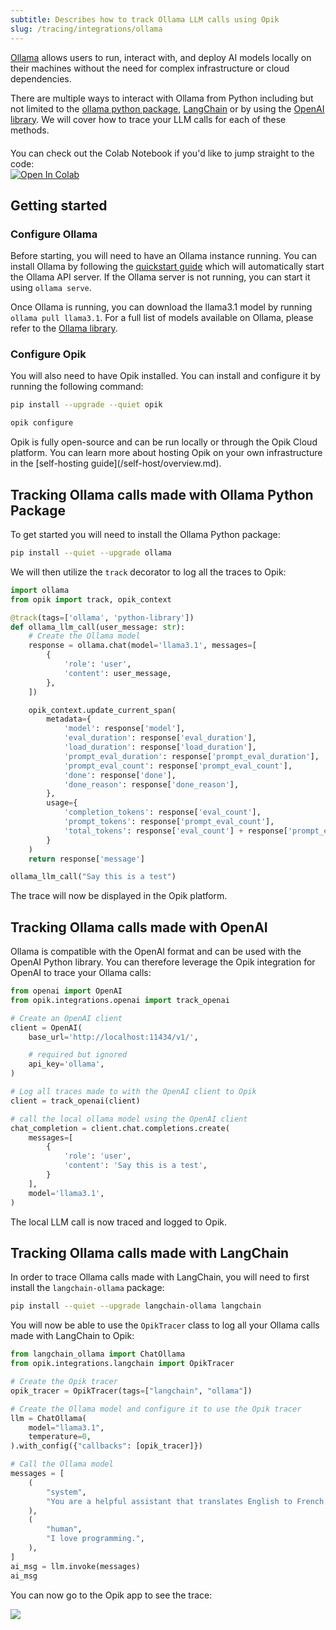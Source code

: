 ```yaml
---
subtitle: Describes how to track Ollama LLM calls using Opik
slug: /tracing/integrations/ollama
---
```


[Ollama](https://ollama.com/) allows users to run, interact with, and deploy AI models locally on their machines without the need for complex infrastructure or cloud dependencies.

There are multiple ways to interact with Ollama from Python including but not limited to the [ollama python package](https://pypi.org/project/ollama/), [LangChain](https://python.langchain.com/docs/integrations/providers/ollama/) or by using the [OpenAI library](https://github.com/ollama/ollama/blob/main/docs/openai.md). We will cover how to trace your LLM calls for each of these methods.

<div style="display: flex; align-items: center; flex-wrap: wrap; margin: 20px 0;">
  <span style="margin-right: 10px;">
    You can check out the Colab Notebook if you'd like to jump straight to the code:
  </span>
  <a
    href="https://colab.research.google.com/github/comet-ml/opik/blob/main/apps/opik-documentation/documentation/docs/cookbook/ollama.ipynb"
    target="_blank"
    rel="noopener noreferrer"
  >
    <img
      src="https://colab.research.google.com/assets/colab-badge.svg"
      alt="Open In Colab"
      style="vertical-align: middle;"
    />
  </a>
</div>

## Getting started

### Configure Ollama

Before starting, you will need to have an Ollama instance running. You can install Ollama by following the [quickstart guide](https://github.com/ollama/ollama/blob/main/README.md#quickstart) which will automatically start the Ollama API server. If the Ollama server is not running, you can start it using `ollama serve`.

Once Ollama is running, you can download the llama3.1 model by running `ollama pull llama3.1`. For a full list of models available on Ollama, please refer to the [Ollama library](https://ollama.com/library).

### Configure Opik

You will also need to have Opik installed. You can install and configure it by running the following command:

```bash
pip install --upgrade --quiet opik

opik configure
```

<Tip>
  Opik is fully open-source and can be run locally or through the Opik Cloud platform. You can learn more about hosting
  Opik on your own infrastructure in the [self-hosting guide](/self-host/overview.md).
</Tip>

## Tracking Ollama calls made with Ollama Python Package

To get started you will need to install the Ollama Python package:

```bash
pip install --quiet --upgrade ollama
```

We will then utilize the `track` decorator to log all the traces to Opik:

```python
import ollama
from opik import track, opik_context

@track(tags=['ollama', 'python-library'])
def ollama_llm_call(user_message: str):
    # Create the Ollama model
    response = ollama.chat(model='llama3.1', messages=[
        {
            'role': 'user',
            'content': user_message,
        },
    ])

    opik_context.update_current_span(
        metadata={
            'model': response['model'],
            'eval_duration': response['eval_duration'],
            'load_duration': response['load_duration'],
            'prompt_eval_duration': response['prompt_eval_duration'],
            'prompt_eval_count': response['prompt_eval_count'],
            'done': response['done'],
            'done_reason': response['done_reason'],
        },
        usage={
            'completion_tokens': response['eval_count'],
            'prompt_tokens': response['prompt_eval_count'],
            'total_tokens': response['eval_count'] + response['prompt_eval_count']
        }
    )
    return response['message']

ollama_llm_call("Say this is a test")
```

The trace will now be displayed in the Opik platform.

## Tracking Ollama calls made with OpenAI

Ollama is compatible with the OpenAI format and can be used with the OpenAI Python library. You can therefore leverage the Opik integration for OpenAI to trace your Ollama calls:

```python
from openai import OpenAI
from opik.integrations.openai import track_openai

# Create an OpenAI client
client = OpenAI(
    base_url='http://localhost:11434/v1/',

    # required but ignored
    api_key='ollama',
)

# Log all traces made to with the OpenAI client to Opik
client = track_openai(client)

# call the local ollama model using the OpenAI client
chat_completion = client.chat.completions.create(
    messages=[
        {
            'role': 'user',
            'content': 'Say this is a test',
        }
    ],
    model='llama3.1',
)
```

The local LLM call is now traced and logged to Opik.

## Tracking Ollama calls made with LangChain

In order to trace Ollama calls made with LangChain, you will need to first install the `langchain-ollama` package:

```bash
pip install --quiet --upgrade langchain-ollama langchain
```

You will now be able to use the `OpikTracer` class to log all your Ollama calls made with LangChain to Opik:

```python
from langchain_ollama import ChatOllama
from opik.integrations.langchain import OpikTracer

# Create the Opik tracer
opik_tracer = OpikTracer(tags=["langchain", "ollama"])

# Create the Ollama model and configure it to use the Opik tracer
llm = ChatOllama(
    model="llama3.1",
    temperature=0,
).with_config({"callbacks": [opik_tracer]})

# Call the Ollama model
messages = [
    (
        "system",
        "You are a helpful assistant that translates English to French. Translate the user sentence.",
    ),
    (
        "human",
        "I love programming.",
    ),
]
ai_msg = llm.invoke(messages)
ai_msg
```

You can now go to the Opik app to see the trace:

<Frame>
  <img src="/img/cookbook/ollama_cookbook.png" />
</Frame>
